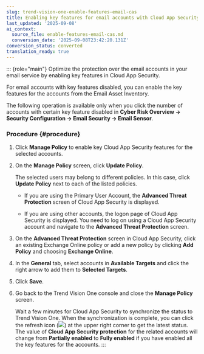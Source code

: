 ```yaml
---
slug: trend-vision-one-enable-features-email-cas
title: Enabling key features for email accounts with Cloud App Security
last_updated: '2025-09-08'
ai_context:
  source_file: enable-features-email-cas.md
  conversion_date: '2025-09-08T23:42:20.131Z'
conversion_status: converted
translation_ready: true
---
```


::: {role="main"}
Optimize the protection over the email accounts in your email service by enabling key features in Cloud App Security.

For email accounts with key features disabled, you can enable the key features for the accounts from the Email Asset Inventory.

The following operation is available only when you click the number of accounts with certain key feature disabled in **Cyber Risk Overview → Security Configuration → Email Security → Email Sensor**.

### Procedure {#procedure}

1.  Click **Manage Policy** to enable key Cloud App Security features for the selected accounts.

2.  On the **Manage Policy** screen, click **Update Policy**.

    The selected users may belong to different policies. In this case, click **Update Policy** next to each of the listed policies.

    - If you are using the Primary User Account, the **Advanced Threat Protection** screen of Cloud App Security is displayed.

    - If you are using other accounts, the logon page of Cloud App Security is displayed. You need to log on using a Cloud App Security account and navigate to the **Advanced Threat Protection** screen.

3.  On the **Advanced Threat Protection** screen in Cloud App Security, click an existing Exchange Online policy or add a new policy by clicking **Add Policy** and choosing **Exchange Online**.

4.  In the **General** tab, select accounts in **Available Targets** and click the right arrow to add them to **Selected Targets**.

5.  Click **Save**.

6.  Go back to the Trend Vision One console and close the **Manage Policy** screen.

    Wait a few minutes for Cloud App Security to synchronize the status to Trend Vision One. When the synchronization is complete, you can click the refresh icon (![](/images/refresh_EAI=GUID-FDD6ABC7-C91E-47E7-8255-4A8DFCBF3871=en-us=.webp)) at the upper right corner to get the latest status. The value of **Cloud App Security protection** for the related accounts will change from **Partially enabled** to **Fully enabled** if you have enabled all the key features for the accounts.
:::
